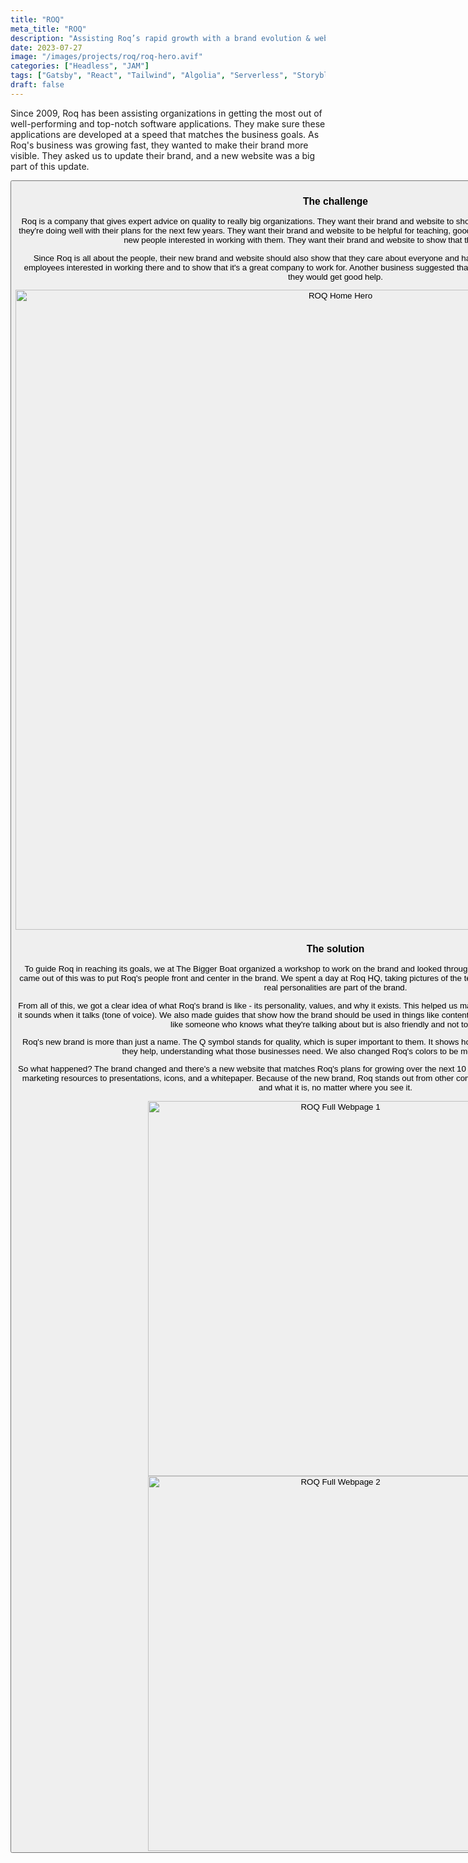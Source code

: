 ```yaml
---
title: "ROQ"
meta_title: "ROQ"
description: "Assisting Roq’s rapid growth with a brand evolution & website."
date: 2023-07-27
image: "/images/projects/roq/roq-hero.avif"
categories: ["Headless", "JAM"]
tags: ["Gatsby", "React", "Tailwind", "Algolia", "Serverless", "Storyblok", "Node"]
draft: false
---
```


<AtTbb/>

Since 2009, Roq has been assisting organizations in getting the most out of well-performing and top-notch software applications. They make sure these applications are developed at a speed that matches the business goals. As Roq's business was growing fast, they wanted to make their brand more visible. They asked us to update their brand, and a new website was a big part of this update.

<Button label="Visit the website" link="https://www.roq.co.uk/" style="solid" target="_blank"/>

### The challenge

Roq is a company that gives expert advice on quality to really big organizations. They want their brand and website to show that they provide high-quality services and that they're doing well with their plans for the next few years. They want their brand and website to be helpful for teaching, good for showing off their brand, and useful for getting new people interested in working with them. They want their brand and website to show that they're a big company.

Since Roq is all about the people, their new brand and website should also show that they care about everyone and have strong values. This is important to get new employees interested in working there and to show that it's a great company to work for. Another business suggested that Roq should talk to us, so they did, knowing that they would get good help.

<img src="/images/projects/roq/roq-cs-hero.avif" alt="ROQ Home Hero" width="1024" loading="lazy"/>

### The solution

To guide Roq in reaching its goals, we at The Bigger Boat organized a workshop to work on the brand and looked through all the content. Something really important that came out of this was to put Roq's people front and center in the brand. We spent a day at Roq HQ, taking pictures of the team doing their work to show that real people with real personalities are part of the brand.

From all of this, we got a clear idea of what Roq's brand is like - its personality, values, and why it exists. This helped us make the brand look different and come up with how it sounds when it talks (tone of voice). We also made guides that show how the brand should be used in things like content and how it talks to people. It's supposed to sound like someone who knows what they're talking about but is also friendly and not too formal.

Roq's new brand is more than just a name. The Q symbol stands for quality, which is super important to them. It shows how Roq becomes a natural part of the businesses they help, understanding what those businesses need. We also changed Roq's colors to be more exciting and lively.

So what happened? The brand changed and there's a new website that matches Roq's plans for growing over the next 10 years. This new look was used on everything from marketing resources to presentations, icons, and a whitepaper. Because of the new brand, Roq stands out from other companies like it, but it still shows what it believes in and what it is, no matter where you see it.

<div class="content-images-grid-2">
    <img src="/images/projects/roq/roq-full-webpage-1.avif" alt="ROQ Full Webpage 1" width="600" loading="lazy"/>
    <img src="/images/projects/roq/roq-full-webpage-2.avif" alt="ROQ Full Webpage 2" width="600" loading="lazy"/>
</div>